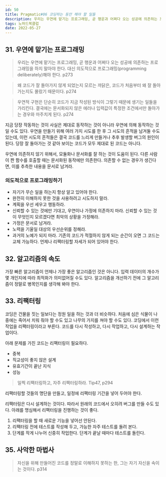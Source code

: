 ```yaml
---
id: 50
title: Pragmatic#06 코딩하는 동안 해야 할 일들
description: 우리는 우연에 맡기는 프로그래밍, 곧 행운과 어쩌다 오는 성공에 의존하는 프로그래밍을 하지 말아야 한다. 대신 의도적으로 프로그래밍(programming deliberately)해야 한다.
tags: 노마드북클럽
date: 2022-05-27
---
```




## 31. 우연에 맡기는 프로그래밍

> 우리는 우연에 맡기는 프로그래밍, 곧 행운과 어쩌다 오는 성공에 의존하는 프로그래밍을 하지 말아야 한다. 대신 의도적으로 프로그래밍(programming deliberately)해야 한다. p273

> 왜 코드가 잘 돌아가지 않게 되었는지 모르는 까닭은, 코드가 처음부터 왜 잘 돌아가는지도 몰랐기 때문이다. p274

> 우연적 구현은 단순히 코드가 지금 작성된 방식이 그렇기 때문에 생기는 일들을 가리킨다. 결국에는 문서화되지 않은 에러나 입력값이 특정한 조건에서만 돌아가는 경우와 마주치게 된다. p274

지금 당장 작동하는 것이 사실은 제대로 동작하는 것이 아니라 우연에 의해 동작하는 것일 수도 있다. 우연을 만들기 위해 여러 가지 시도를 한 후 그 시도의 흔적을 남겨둘 수도 있는데, 이런 시도의 흔적들은 결국 코드를 느리게 만들거나 추후 발생할 버그의 원인이 된다. 당장 잘 돌아가는 것 같아 보이는 코드가 모두 제대로 된 코드는 아니다.

우연에 의존하지 않기 위해서, 모듈화나 문서화를 잘 하는 것이 도움이 된다. 다른 사람이 짠 함수를 호출할 때는 문서화된 동작에만 의존한다. 의존할 수 없는 경우가 생긴다면, 이를 추측한 내용을 문서로 남겨라.

### 의도적으로 프로그래밍하기

- 자기가 무슨 일을 하는지 항상 알고 있어야 한다.
- 완전히 이해하지 못한 것을 사용하려고 시도하지 말라.
- 계획을 우선 세우고 행동하라.
- 신뢰할 수 있는 것에만 기대고, 우연이나 가정에 의존하지 마라. 신뢰할 수 있는 것이 무엇인지 모르겠다면 최악의 상황을 가정해라.
- 가정은 문서로 남겨라.
- 노력을 기울일 대상의 우선순위를 정해라.
- 과거의 노예가 되지 마라. 기존의 코드가 적절하지 않게 되는 순간이 오면 그 코드는 교체 가능하다. 언제나 리팩터링할 자세가 되어 있어야 한다.

## 32. 알고리즘의 속도

가장 빠른 알고리즘이 언제나 가장 좋은 알고리즘인 것은 아니다. 입력 데이터의 개수가 몇 개인지에 따라 최적화가 의미없어질 수도 있다. 알고리즘을 개선하기 전에 그 알고리즘이 정말로 병목인지를 생각해 봐야 한다.

## 33. 리팩터링

코딩은 건물을 짓는 일보다는 정원 일을 하는 것과 더 비슷하다. 처음에 심은 식물이 나중에는 죽어서 치워 줘야 할 수도 있고 나무의 가지를 쳐야 할 수도 있다. 코딩에서 이런 작업을 리팩터링이라고 부른다. 코드를 다시 작성하고, 다시 작업하고, 다시 설계하는 작업이다.

아래 문제를 가진 코드는 리팩터링이 필요하다.

- 중복
- 직교성이 좋지 않은 설계
- 유효기간이 끝난 지식
- 성능

> 일찍 리팩터링하고, 자주 리팩터링하라. Tip47, p294

리팩터링할 것들의 명단을 만들고, 일정에 리팩터링 기간을 넣어 두어야 한다.

리팩터링은 다시 설계하는 것이다. 따라서 원래의 코드에서 오히려 버그를 만들 수도 있다. 아래를 명심해서 리팩터링을 진행하는 것이 좋다.

1. 리팩터링을 할 때 새로운 기능을 넣어선 안된다.
2. 리팩터링 전에 테스트를 작성해 두고, 가능한 자주 테스트를 돌려 본다.
3. 단계를 작게 나누어 신중히 작업한다. 단계가 끝날 때마다 테스트를 돌린다.


## 35. 사악한 마법사

> 자신을 위해 만들어진 코드를 정말로 이해하지 못하는 한, 그는 자기 자신을 속이는 것이다. p314




